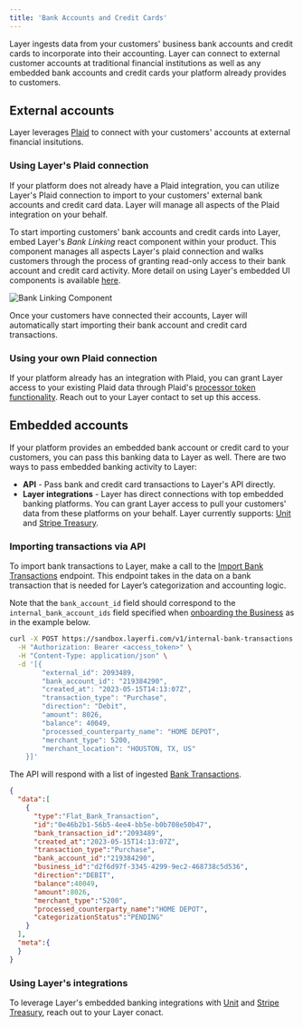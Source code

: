 ```yaml
---
title: 'Bank Accounts and Credit Cards'
---
```


Layer ingests data from your customers' business bank accounts and credit cards to incorporate into their accounting. Layer can connect to external customer accounts at traditional financial institutions as well as any embedded bank accounts and credit cards your platform already provides to customers.

## External accounts
Layer leverages [Plaid](https://plaid.com/) to connect with your customers' accounts at external financial insitutions. 

### Using Layer's Plaid connection
If your platform does not already have a Plaid integration, you can utilize Layer's Plaid connection to import to your customers' external bank accounts and credit card data. Layer will manage all aspects of the Plaid integration on your behalf.

To start importing customers' bank accounts and credit cards into Layer, embed Layer's _Bank Linking_ react component within your product. This component manages all aspects Layer's plaid connection and walks customers through the process of granting read-only access to their bank account and credit card activity. More detail on using Layer's embedded UI components is available [here](/guides/embedded-components).

![Bank Linking Component](/images/bank-linking-component.png)

Once your customers have connected their accounts, Layer will automatically start importing their bank account and credit card transactions. 

### Using your own Plaid connection
If your platform already has an integration with Plaid, you can grant Layer access to your existing Plaid data through Plaid's [processor token functionality](https://plaid.com/docs/api/processors/). Reach out to your Layer contact to set up this access.

## Embedded accounts
If your platform provides an embedded bank account or credit card to your customers, you can pass this banking data to Layer as well. There are two ways to pass embedded banking activity to Layer:
* **API** - Pass bank and credit card transactions to Layer's API directly.
* **Layer integrations** - Layer has direct connections with top embedded banking platforms. You can grant Layer access to pull your customers' data from these platforms on your behalf. Layer currently supports: [Unit](https://www.unit.co/) and [Stripe Treasury](https://stripe.com/treasury).

### Importing transactions via API
To import bank transactions to Layer, make a call to the [Import Bank Transactions](/api-reference/import-transactions) endpoint. This endpoint takes in the data on a bank transaction that is needed for Layer’s categorization and accounting logic.

Note that the `bank_account_id` field should correspond to the `internal_bank_account_ids` field specified when [onboarding the Business](/guides/business-onboarding) as in the example below.

```bash Request
curl -X POST https://sandbox.layerfi.com/v1/internal-bank-transactions \
  -H "Authorization: Bearer <access_token>" \
  -H "Content-Type: application/json" \
  -d '[{
        "external_id": 2093489,
        "bank_account_id": "219384290",
        "created_at": "2023-05-15T14:13:07Z",
        "transaction_type": "Purchase",
        "direction": "Debit",
        "amount": 8026,
        "balance": 40049,
        "processed_counterparty_name": "HOME DEPOT",
        "merchant_type": 5200,
        "merchant_location": "HOUSTON, TX, US"
    }]'
```

The API will respond with a list of ingested [Bank Transactions](/api-reference/bank-transaction).

```json Response
{
  "data":[
    {
      "type":"Flat_Bank_Transaction",
      "id":"0e46b2b1-56b5-4ee4-bb5e-b0b708e50b47",
      "bank_transaction_id":"2093489",
      "created_at":"2023-05-15T14:13:07Z",
      "transaction_type":"Purchase",
      "bank_account_id":"219384290",
      "business_id":"d2f6d97f-3345-4299-9ec2-468738c5d536",
      "direction":"DEBIT",
      "balance":40049,
      "amount":8026,
      "merchant_type":"5200",
      "processed_counterparty_name":"HOME DEPOT",
      "categorizationStatus":"PENDING"
    }
  ],
  "meta":{
  }
}
```

### Using Layer's integrations
To leverage Layer's embedded banking integrations with [Unit](https://www.unit.co/) and [Stripe Treasury](https://stripe.com/treasury), reach out to your Layer conact.
